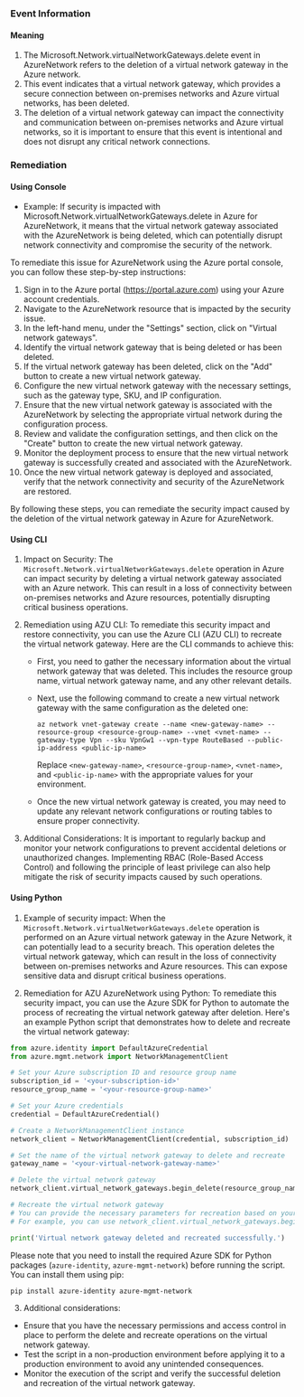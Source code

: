 
### Event Information

#### Meaning

1. The Microsoft.Network.virtualNetworkGateways.delete event in AzureNetwork refers to the deletion of a virtual network gateway in the Azure network.
2. This event indicates that a virtual network gateway, which provides a secure connection between on-premises networks and Azure virtual networks, has been deleted.
3. The deletion of a virtual network gateway can impact the connectivity and communication between on-premises networks and Azure virtual networks, so it is important to ensure that this event is intentional and does not disrupt any critical network connections.

### Remediation

#### Using Console

- Example: If security is impacted with Microsoft.Network.virtualNetworkGateways.delete in Azure for AzureNetwork, it means that the virtual network gateway associated with the AzureNetwork is being deleted, which can potentially disrupt network connectivity and compromise the security of the network.

To remediate this issue for AzureNetwork using the Azure portal console, you can follow these step-by-step instructions:

1. Sign in to the Azure portal (https://portal.azure.com) using your Azure account credentials.
2. Navigate to the AzureNetwork resource that is impacted by the security issue.
3. In the left-hand menu, under the "Settings" section, click on "Virtual network gateways".
4. Identify the virtual network gateway that is being deleted or has been deleted.
5. If the virtual network gateway has been deleted, click on the "Add" button to create a new virtual network gateway.
6. Configure the new virtual network gateway with the necessary settings, such as the gateway type, SKU, and IP configuration.
7. Ensure that the new virtual network gateway is associated with the AzureNetwork by selecting the appropriate virtual network during the configuration process.
8. Review and validate the configuration settings, and then click on the "Create" button to create the new virtual network gateway.
9. Monitor the deployment process to ensure that the new virtual network gateway is successfully created and associated with the AzureNetwork.
10. Once the new virtual network gateway is deployed and associated, verify that the network connectivity and security of the AzureNetwork are restored.

By following these steps, you can remediate the security impact caused by the deletion of the virtual network gateway in Azure for AzureNetwork.

#### Using CLI

1. Impact on Security: The `Microsoft.Network.virtualNetworkGateways.delete` operation in Azure can impact security by deleting a virtual network gateway associated with an Azure network. This can result in a loss of connectivity between on-premises networks and Azure resources, potentially disrupting critical business operations.

2. Remediation using AZU CLI: To remediate this security impact and restore connectivity, you can use the Azure CLI (AZU CLI) to recreate the virtual network gateway. Here are the CLI commands to achieve this:

   - First, you need to gather the necessary information about the virtual network gateway that was deleted. This includes the resource group name, virtual network gateway name, and any other relevant details.

   - Next, use the following command to create a new virtual network gateway with the same configuration as the deleted one:

     ```
     az network vnet-gateway create --name <new-gateway-name> --resource-group <resource-group-name> --vnet <vnet-name> --gateway-type Vpn --sku VpnGw1 --vpn-type RouteBased --public-ip-address <public-ip-name>
     ```

     Replace `<new-gateway-name>`, `<resource-group-name>`, `<vnet-name>`, and `<public-ip-name>` with the appropriate values for your environment.

   - Once the new virtual network gateway is created, you may need to update any relevant network configurations or routing tables to ensure proper connectivity.

3. Additional Considerations: It is important to regularly backup and monitor your network configurations to prevent accidental deletions or unauthorized changes. Implementing RBAC (Role-Based Access Control) and following the principle of least privilege can also help mitigate the risk of security impacts caused by such operations.

#### Using Python

1. Example of security impact: When the `Microsoft.Network.virtualNetworkGateways.delete` operation is performed on an Azure virtual network gateway in the Azure Network, it can potentially lead to a security breach. This operation deletes the virtual network gateway, which can result in the loss of connectivity between on-premises networks and Azure resources. This can expose sensitive data and disrupt critical business operations.

2. Remediation for AZU AzureNetwork using Python: To remediate this security impact, you can use the Azure SDK for Python to automate the process of recreating the virtual network gateway after deletion. Here's an example Python script that demonstrates how to delete and recreate the virtual network gateway:

```python
from azure.identity import DefaultAzureCredential
from azure.mgmt.network import NetworkManagementClient

# Set your Azure subscription ID and resource group name
subscription_id = '<your-subscription-id>'
resource_group_name = '<your-resource-group-name>'

# Set your Azure credentials
credential = DefaultAzureCredential()

# Create a NetworkManagementClient instance
network_client = NetworkManagementClient(credential, subscription_id)

# Set the name of the virtual network gateway to delete and recreate
gateway_name = '<your-virtual-network-gateway-name>'

# Delete the virtual network gateway
network_client.virtual_network_gateways.begin_delete(resource_group_name, gateway_name).wait()

# Recreate the virtual network gateway
# You can provide the necessary parameters for recreation based on your requirements
# For example, you can use network_client.virtual_network_gateways.begin_create_or_update() method

print('Virtual network gateway deleted and recreated successfully.')
```

Please note that you need to install the required Azure SDK for Python packages (`azure-identity`, `azure-mgmt-network`) before running the script. You can install them using pip:

```
pip install azure-identity azure-mgmt-network
```

3. Additional considerations:
- Ensure that you have the necessary permissions and access control in place to perform the delete and recreate operations on the virtual network gateway.
- Test the script in a non-production environment before applying it to a production environment to avoid any unintended consequences.
- Monitor the execution of the script and verify the successful deletion and recreation of the virtual network gateway.

